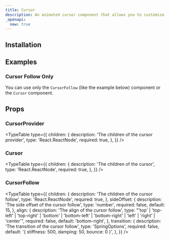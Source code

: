 ```yaml
---
title: Cursor
description: An animated cursor component that allows you to customize both the cursor and cursor follow elements with smooth animations.
_openapi:
  new: true
---
```


<ComponentPreview name="cursor-demo" />

## Installation

<ComponentInstallation name="cursor" />

## Examples

### Cursor Follow Only

You can use only the `CursorFollow` (like the example below) component or the `Cursor` component.

<ComponentPreview name="cursor-follow-only-demo" />

## Props

### CursorProvider

<TypeTable
  type={{
    children: {
      description: 'The children of the cursor provider',
      type: 'React.ReactNode',
      required: true,
    },
  }}
/>

### Cursor

<TypeTable
  type={{
    children: {
      description: 'The children of the cursor',
      type: 'React.ReactNode',
      required: true,
    },
  }}
/>

### CursorFollow

<TypeTable
  type={{
    children: {
      description: 'The children of the cursor follow',
      type: 'React.ReactNode',
      required: true,
    },
    sideOffset: {
      description: 'The side offset of the cursor follow',
      type: 'number',
      required: false,
      default: 15,
    },
    align: {
      description: 'The align of the cursor follow',
      type: "'top' | 'top-left' | 'top-right' | 'bottom' | 'bottom-left' | 'bottom-right' | 'left' | 'right' | 'center'",
      required: false,
      default: 'bottom-right',
    },
    transition: {
      description: 'The transition of the cursor follow',
      type: 'SpringOptions',
      required: false,
      default: '{ stiffness: 500, damping: 50, bounce: 0 }',
    },
  }}
/>

